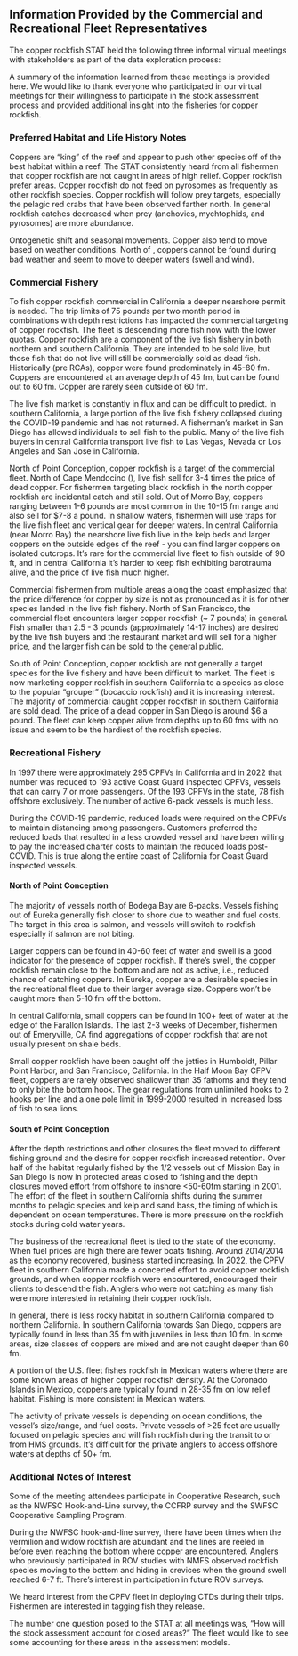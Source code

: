 ## Information Provided by the Commercial and Recreational Fleet Representatives

The copper rockfish STAT held the following three informal virtual meetings with stakeholders as part of the data exploration process:

\begin{enumerate}

    \item Copper Rockfish and the Commercial Fisheries on January 10, 2023 (24 attendees)

    \item Copper Rockfish and the Recreational Fishery South of Pt. Conception on January 23, 2023 (17 attendees)
    
    \item Copper Rockfish and the Recreational Fishery North of Pt. Conception on January 30, 2023 (19 attendees)

\end{enumerate}

A summary of the information learned from these meetings is provided here. We would like to thank everyone who participated in our virtual meetings for their willingness to participate in the stock assessment process and provided additional insight into the fisheries for copper rockfish.

### Preferred Habitat and Life History Notes

Coppers are "king" of the reef and appear to push other species off of the best habitat within a reef. The STAT consistently heard from all fishermen that copper rockfish are not caught in areas of high relief. Copper rockfish prefer areas. Copper rockfish do not feed on pyrosomes as frequently as other rockfish species.  Copper rockfish will follow prey targets, especially the pelagic red crabs that have been observed farther north.
In general rockfish catches decreased when prey (anchovies, mychtophids, and pyrosomes) are more abundance. 

Ontogenetic shift and seasonal movements. Copper also tend to move based on weather conditions. North of \PtC, coppers cannot be found during bad weather and seem to move to deeper waters (swell and wind). 

### Commercial Fishery

To fish copper rockfish commercial in California a deeper nearshore permit is needed.  The trip limits of 75 pounds per two month period in combinations with depth restrictions has impacted the commercial targeting of copper rockfish. The fleet is descending more fish now with the lower quotas. Copper rockfish are a component of the live fish fishery in both northern and southern California. They are intended to be sold live, but those fish that do not live will still be commercially sold as dead fish. Historically (pre RCAs), copper were found predominately in 45-80 fm. Coppers are encountered at an average depth of 45 fm, but can be found out to 60 fm. Copper are rarely seen outside of 60 fm.

The live fish market is constantly in flux and can be difficult to predict. In southern California, a large portion of the live fish fishery collapsed during the COVID-19 pandemic and has not returned. A fisherman's market in San Diego has allowed individuals to sell fish to the public.  Many of the live fish buyers in central California transport live fish to Las Vegas, Nevada or Los Angeles and San Jose in California. 

North of Point Conception, copper rockfish is a target of the commercial fleet. North of Cape Mendocino (\CapeM), live fish sell for 3-4 times the price of dead copper. For fishermen targeting black rockfish in the north copper rockfish are incidental catch and still sold. Out of Morro Bay, coppers ranging between 1-6 pounds are most common in the 10-15 fm range and also sell for $7-8 a pound. In shallow waters, fishermen will use traps for the live fish fleet and vertical gear for deeper waters. In central California (near Morro Bay) the nearshore live fish live in the kelp beds and larger coppers on the outside edges of the reef - you can find larger coppers on isolated outcrops. It's rare for the commercial live fleet to fish outside of 90 ft, and in central California it's harder to keep fish exhibiting barotrauma alive, and the price of live fish much higher.

Commercial fishermen from multiple areas along the coast emphasized that the price difference for copper by size is not as pronounced as it is for other species landed in the live fish fishery. North of San Francisco, the commercial fleet encounters larger copper rockfish (~ 7 pounds) in general.  Fish smaller than 2.5 - 3 pounds (approximately 14-17 inches) are desired by the live fish buyers and the restaurant market and will sell for a higher price, and the larger fish can be sold to the general public.

South of Point Conception, copper rockfish are not generally a target species for the live fishery and have been difficult to market. The fleet is now marketing copper rockfish in southern California to a species as close to the popular "grouper" (bocaccio rockfish) and it is increasing interest. The majority of commercial caught copper rockfish in southern California are sold dead.  The price of a dead copper in San Diego is around $6 a pound. The fleet can keep copper alive from depths up to 60 fms with no issue and seem to be the hardiest of the rockfish species. 

### Recreational Fishery

In 1997 there were approximately 295 CPFVs in California and in 2022 that number was reduced to 193 active Coast Guard inspected CPFVs, vessels that can carry 7 or more passengers. Of the 193 CPFVs in the state, 78 fish offshore exclusively. The number of active 6-pack vessels is much less.

During the COVID-19 pandemic, reduced loads were required on the CPFVs to maintain distancing among passengers.  Customers preferred the reduced loads that resulted in a less crowded vessel and have been willing to pay the increased charter costs to maintain the reduced loads post-COVID. This is true along the entire coast of California for Coast Guard inspected vessels.

#### North of Point Conception

The majority of vessels north of Bodega Bay are 6-packs. Vessels fishing out of Eureka generally fish closer to shore due to weather and fuel costs. The target in this area is salmon, and vessels will switch to rockfish especially if salmon are not biting.

Larger coppers can be found in 40-60 feet of water and swell is a good indicator for the presence of copper rockfish. If there's swell, the copper rockfish remain close to the bottom and are not as active, i.e., reduced chance of catching coppers.  In Eureka, copper are a desirable species in the recreational fleet due to their larger average size. Coppers won't be caught more than 5-10 fm off the bottom. 

In central California, small coppers can be found in 100+ feet of water at the edge of the Farallon Islands. The last 2-3 weeks of December, fishermen out of Emeryville, CA find aggregations of copper rockfish that are not usually present on shale beds.

Small copper rockfish have been caught off the jetties in Humboldt, Pillar Point Harbor, and San Francisco, California. In the Half Moon Bay CFPV fleet, coppers are rarely observed shallower than 35 fathoms and they tend to only bite the bottom hook. The gear regulations from unlimited hooks to 2 hooks per line and a one pole limit in 1999-2000 resulted in increased loss of fish to sea lions. 

#### South of Point Conception

After the depth restrictions and other closures the fleet moved to different fishing ground and the desire for copper rockfish increased retention. Over half of the habitat regularly fished by the 1/2 vessels out of Mission Bay in San Diego is now in protected areas closed to fishing and the depth closures moved effort from offshore to inshore <50-60fm starting in 2001. The effort of the fleet in southern California shifts during the summer months to pelagic species and kelp and sand bass, the timing of which is dependent on ocean temperatures. There is more pressure on the rockfish stocks during cold water years.

The business of the recreational fleet is tied to the state of the economy. When fuel prices are high there are fewer boats fishing. Around 2014/2014 as the economy recovered, business started increasing. 
In 2022, the CPFV fleet in southern California made a concerted effort to avoid copper rockfish grounds, and when copper rockfish were encountered, encouraged their clients to descend the fish. Anglers who were not catching as many fish were more interested in retaining their copper rockfish.

In general, there is less rocky habitat in southern California compared to northern California. In southern California towards San Diego, coppers are typically found in less than 35 fm with juveniles in less than 10 fm. In some areas, size classes of coppers are mixed and are not caught deeper than 60 fm.

A portion of the U.S. fleet fishes rockfish in Mexican waters where there are some known areas of higher copper rockfish density. At the Coronado Islands in Mexico, coppers are typically found in 28-35 fm on low relief habitat. Fishing is more consistent in Mexican waters.

The activity of private vessels is depending on ocean conditions, the vessel's size/range, and fuel costs. Private vessels of >25 feet are usually focused on pelagic species and will fish rockfish during the transit to or from HMS grounds.  It's difficult for the private anglers to access offshore waters at depths of 50+ fm.


### Additional Notes of Interest

Some of the meeting attendees participate in Cooperative Research, such as the NWFSC Hook-and-Line survey, the CCFRP survey and the SWFSC Cooperative Sampling Program.

During the NWFSC hook-and-line survey, there have been times when the vermilion and widow rockfish are abundant and the lines are reeled in before even reaching the bottom where copper are encountered. Anglers who previously participated in ROV studies with NMFS observed rockfish species moving to the bottom and hiding in crevices when the ground swell reached 6-7 ft. There's interest in participation in future ROV surveys.  

We heard interest from the CPFV fleet in deploying CTDs during their trips. Fishermen are interested in tagging fish they release.

The number one question posed to the STAT at all meetings was, "How will the stock assessment account for closed areas?" The fleet would like to see some accounting for these areas in the assessment models.
